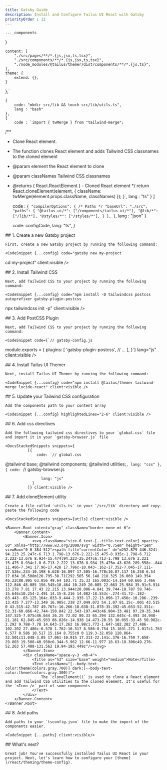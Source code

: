 ```yaml
---
title: Gatsby Guide
description: Install and Configure Tailus UI React with Gatsby
priorityOrder : 12
---
```



    ..._components
}

    content: [
        "./src/pages/**/*.{js,jsx,ts,tsx}",
        "./src/components/**/*.{js,jsx,ts,tsx}",
        "./node_modules/@tailus/themer/dist/components/**/*.{js,ts}",
    ],
    theme: {
        extend: {},
    }
};`

    {
        code: "mkdir src/lib && touch src/lib/utils.ts",
        lang : "bash"
    },
    {
        code : `import { twMerge } from "tailwind-merge";

/**
 * Clone React element.
 * The function clones React element and adds Tailwind CSS classnames to the cloned element
 * @param element the React element to clone
 * @param classNames Tailwind CSS classnames
 * @returns { React.ReactElement } - Cloned React element
 */
    return React.cloneElement(element, {
        className: twMerge(element.props.className, classNames)
    });
}`,
lang : "ts"
    }
]

    code : `{
    "compilerOptions": {
        /* Paths */
        "baseUrl": "./src",
        "paths": {
            "@tailus-ui/*": ["/components/tailus-ui/*"],
            "@lib/*": ["/lib/*"],
            "@styles/*": ["/styles/*"],
        }
    },
}`,
    lang : "json"
}

    code: configCode,
    lang: "ts",
}

<div>
    ## 1. Create a new Gatsby project

    First, create a new Gatsby project by running the following command:

    <CodeSnippet {...config} code="gatsby new my-project
cd my-project" client:visible />
</div>

<div>
    ## 2. Install Tailwind CSS

    Next, add Tailwind CSS to your project by running the following command:

    <CodeSnippet {...config} code="npm install -D tailwindcss postcss autoprefixer gatsby-plugin-postcss
npx tailwindcss init -p" client:visible />
</div>

<div>
    ## 3. Add PostCSS Plugin 

    Next, add Tailwind CSS to your project by running the following command:

    <CodeSnippet code={`// gatsby-config.js

module.exports = {
  plugins: [
    'gatsby-plugin-postcss',
    // ...
  ],
}`}
              lang="js"
              client:visible
          />
</div>

<div>
    ## 4. Install Tailus UI Themer 

    Next, install Tailus UI Themer by running the following command:

    <CodeSnippet {...config} code="npm install @tailus/themer tailwind-merge lucide-react" client:visible />
</div>

<div>
    ## 5. Update your Tailwind CSS configuration

    Add the components path to your content array 

    <CodeSnippet {...config} highlightedLines="2-6" client:visible />
</div>

<div>
    ## 6. Add css directives

    Add the following tailwind css directives to your `global.css` file and import it in your `gatsby-browser.js` file

    <DocsStackedSnippets snippets={
              [{
                  code: `// global.css

@tailwind base;
@tailwind components;
@tailwind utilities;`,
                lang: "css"
              },
                {
                    code: `// gatsby-browser.js

                    lang: "js"
                }
              ]} client:visible />
</div>

<div>
    ## 7. Add cloneElement utility

    Create a file called `utils.ts` in your `/src/lib` directory and copy-paste the following code

    <DocsStackedSnippets snippets={utils} client:visible />

    <Banner.Root intent="gray" className="border-none mt-6">
        <Banner.Content>
            <Banner.Icon>
                <svg className="size-6 text-[--title-text-color] opacity-50" xmlns="http://www.w3.org/2000/svg" width="0.75em" height="1em" viewBox="0 0 384 512"><path fill="currentColor" d="m252.879 446.324l-94.223 25.247c-6.713 1.798-13.676-2.222-15.475-8.935c-1.798-6.712 2.222-13.676 8.934-15.474l94.223-25.247c6.713-1.798 13.676 2.221 15.475 8.934c1.8 6.713-2.222 13.676-8.934 15.475m-43.626-289.558c-.844 11.486-7.341 17.96-17.428 17.796c-10.043-.162-17.352-7.045-17.111-17.526c.234-10.198 6.628-16.897 17.505-16.778c10.87.117 16.258 6.54 17.034 16.508m120.795-38.71C292.565 56.148 218.325 26.069 149.354 46.22C88.995 63.856 49.64 103.71 35.33 165.003c-14.164 60.666 3.466 112.846 48.085 156.545c10.464 10.249 20.085 22.663 25.984 35.91c5.914 13.278 7.81 17.43 22.215 13.944c20.006-4.841 39.744-10.787 59.746-15.646c10.254-2.491 14.15-8.216 14.082-18.553c-.274-41.72-.182-83.443-.03-125.164c.033-9.444-2.935-17.22-13.096-17.456c-10.286-.239-13.435 7.277-13.349 16.905c.238 27.049.072 54.1.07 81.15c-.001 43.515 0 43.515-42.787 49.767c-16.266-18.638-31.078-35.392-45.653-52.351c-52.31-60.866-42.744-150.842 22.543-197.443c46.904-33.481 97.29-35.344 147.525-7.075c46.644 26.25 72.02 80.33 65.294 132.645c-4.493 34.948-21.181 62.845-45.933 86.826c-14.938 14.473-28.55 30.055-33.45 50.982c-2.292 9.788-7.78 14.643-17.262 16.98c1.772-1.647-102.202 27.486-102.202 27.486c-6.578 1.762-10.517 8.586-8.754 15.163l.271 1.017c1.763 6.577 8.586 10.517 15.164 8.755c0 0 119.3-32.058 120.864-32.501c11.048-3.05 17.061-10.915 17.313-22.141c.376-16.759 7.658-29.803 19.508-40.938c6.344-5.962 12.66-11.977 18.63-18.306c49.276-52.263 57.408-131.562 19.94-193.449z"/></svg>
            </Banner.Icon>
            <div className="space-y-3 -mb-4">
                <Title as="h3" size="base" weight="medium">Note</Title>
                <Text className="[--body-text-color:theme(colors.gray.700)] dark:[--body-text-color:theme(colors.gray.300)]">
                    The `cloneElement()` is used to clone a React element and add Tailwind CSS utilities to the cloned element. It's useful for the `<Icon />` part of some components
                </Text>
            </div>
        </Banner.Content>
    </Banner.Root>
</div>

<div>
    ## 8. Add paths

    Add paths to your `tsconfig.json` file to make the import of the components easier.

    <CodeSnippet {...paths} client:visible/>
</div>

<div>
    ## What's next?

    Great job! You've successfully installed Tailus UI React in your project. Next, let's learn how to configure your [theme](/react/theming/theme-config).
</div>
